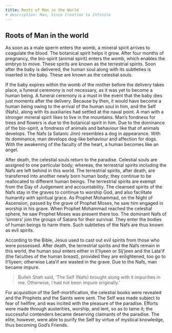 ```yaml
---
title: Roots of Man in the World
# description: Man, Since Creation to Infinite
---
```


## Roots of Man in the world

As soon as a male sperm enters the womb, a mineral spirit arrives to
coagulate the blood. The botanical spirit helps it grow. After four months
of pregnancy, the bio-spirit (animal spirit) enters the womb, which enables
the embryo to move. These spirits are known as the terrestrial spirits. Soon
after the baby is delivered, the human soul along with its subtleties is
inserted in the baby. These are known as the celestial souls.

If the baby expires within the womb of the mother before the delivery
takes place, a funeral ceremony is not necessary, as it was yet to become a
human being. A funeral ceremony is a must in the event that the baby dies
just moments after the delivery. Because by then, it would have become
a human being owing to the arrival of the human soul in him, and the
Self (Nafs), along with its auxiliaries had settled at the naval point. A
man with a stronger mineral spirit likes to live in the mountains. Man’s
fondness for trees and flowers is due to the botanical spirit in him. Due
to the dominance of the bio-spirit, a fondness of animals and behaviour
like that of animals develops. The Nafs (a Satanic Jinn) resembles a dog
in appearance. With its dominance, man develops dog-like behaviour and
affection for dogs. With the awakening of the faculty of the heart, a human
becomes like an angel.

After death, the celestial souls return to the paradise. Celestial souls are
assigned to one particular body; whereas, the terrestrial spirits including
the Nafs are left behind in this world. The terrestrial spirits, after death,
are transferred into another newly born human body; they continue to be
reallocated to different human beings. The terrestrial spirits are exempt
from the Day of Judgement and accountability. The cleansed spirits of
the Nafs stay in the graves to continue to worship God, and also facilitate
humanity with spiritual grace. As Prophet Mohammad, on the Night of
Ascension, passed by the grave of Prophet Moses, he saw him engaged in
worship in his grave. When Prophet Mohammad reached the celestial
sphere, he saw Prophet Moses was present there too. The dominant Nafs
of ‘sinners’ join the groups of Satans for their survival. They enter the
bodies of human beings to harm them. Such subtleties of the Nafs are
thus known as evil spirits.

According to the Bible, Jesus used to cast out evil spirits from those who
were possessed. After death, the terrestrial spirits and the Nafs remain in
this world, the human soul enters either in Il’liyeen or Sij’jeen and the
Lata’if (the faculties of the human breast), provided they are enlightened,
too go to Il’liyeen; otherwise Lata’if are wasted in the grave. Due to the
Nafs, man became impure.

> Bulleh Shah said, ‘The Self (Nafs) brought along with it impurities in
me. Otherwise, I had not been impure originally.’

For acquisition of the Self-mortification, the celestial books were revealed
and the Prophets and the Saints were sent. The Self was made subject to
fear of hellfire, and was incited with the pleasure of the paradise. Efforts
were made through austerities, worship, and lent, so as to tame it; the
successful contenders became deserving claimants of the paradise. The
elite, however, were able to purify the Self by virtue of mystical knowledge,
thus becoming God’s Friends.